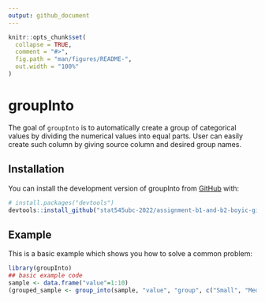```yaml
---
output: github_document
---
```


<!-- README.md is generated from README.Rmd. Please edit that file -->

```r
knitr::opts_chunk$set(
  collapse = TRUE,
  comment = "#>",
  fig.path = "man/figures/README-",
  out.width = "100%"
)
```

# groupInto

<!-- badges: start -->
<!-- badges: end -->

The goal of `groupInto` is to automatically create a group of categorical values 
by dividing the numerical values into equal parts. User can easily create such 
column by giving source column and desired group names. 

## Installation

You can install the development version of groupInto from [GitHub](https://github.com/) with:

``` r
# install.packages("devtools")
devtools::install_github("stat545ubc-2022/assignment-b1-and-b2-boyic-git", ref="1.0.0")
```


## Example

This is a basic example which shows you how to solve a common problem:

```r
library(groupInto)
## basic example code
sample <- data.frame("value"=1:10)
(grouped_sample <- group_into(sample, "value", "group", c("Small", "Medium", "Large")))
```

